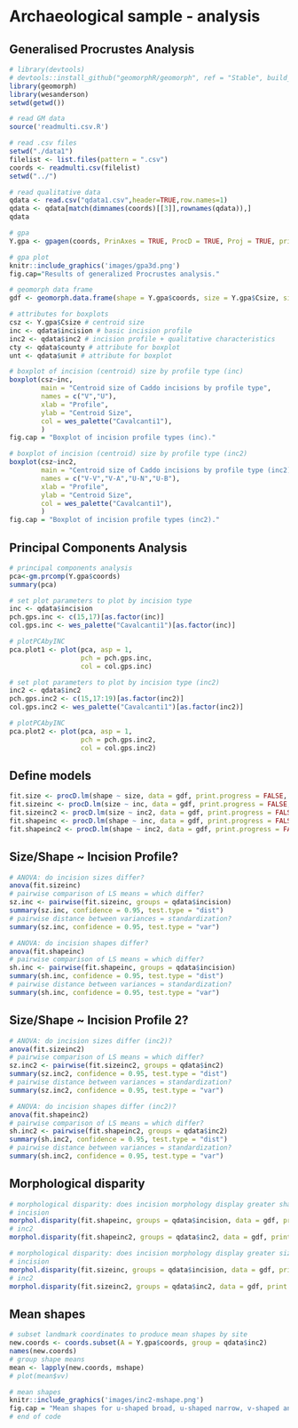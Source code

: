 # Archaeological sample - analysis

## Generalised Procrustes Analysis

```r
# library(devtools)
# devtools::install_github("geomorphR/geomorph", ref = "Stable", build_vignettes = TRUE)
library(geomorph)
library(wesanderson)
setwd(getwd())

# read GM data
source('readmulti.csv.R')

# read .csv files
setwd("./data1")
filelist <- list.files(pattern = ".csv")
coords <- readmulti.csv(filelist)
setwd("../")

# read qualitative data
qdata <- read.csv("qdata1.csv",header=TRUE,row.names=1)
qdata <- qdata[match(dimnames(coords)[[3]],rownames(qdata)),]
qdata

# gpa
Y.gpa <- gpagen(coords, PrinAxes = TRUE, ProcD = TRUE, Proj = TRUE, print.progress = FALSE)

# gpa plot
knitr::include_graphics('images/gpa3d.png')
fig.cap="Results of generalized Procrustes analysis."

# geomorph data frame
gdf <- geomorph.data.frame(shape = Y.gpa$coords, size = Y.gpa$Csize, site = qdata$site, unit = qdata$unit, county = qdata$county, inc = qdata$incision, inc2 = qdata$inc2) 

# attributes for boxplots
csz <- Y.gpa$Csize # centroid size
inc <- qdata$incision # basic incision profile
inc2 <- qdata$inc2 # incision profile + qualitative characteristics
cty <- qdata$county # attribute for boxplot
unt <- qdata$unit # attribute for boxplot

# boxplot of incision (centroid) size by profile type (inc)
boxplot(csz~inc,
        main = "Centroid size of Caddo incisions by profile type",
        names = c("V","U"),
        xlab = "Profile",
        ylab = "Centroid Size",
        col = wes_palette("Cavalcanti1"),
        )
fig.cap = "Boxplot of incision profile types (inc)."

# boxplot of incision (centroid) size by profile type (inc2)
boxplot(csz~inc2,
        main = "Centroid size of Caddo incisions by profile type (inc2)",
        names = c("V-V","V-A","U-N","U-B"),
        xlab = "Profile",
        ylab = "Centroid Size",
        col = wes_palette("Cavalcanti1"),
        )
fig.cap = "Boxplot of incision profile types (inc2)."
```

## Principal Components Analysis

```r
# principal components analysis
pca<-gm.prcomp(Y.gpa$coords)
summary(pca)

# set plot parameters to plot by incision type
inc <- qdata$incision
pch.gps.inc <- c(15,17)[as.factor(inc)]
col.gps.inc <- wes_palette("Cavalcanti1")[as.factor(inc)]

# plotPCAbyINC
pca.plot1 <- plot(pca, asp = 1,
                  pch = pch.gps.inc,
                  col = col.gps.inc)

# set plot parameters to plot by incision type (inc2)
inc2 <- qdata$inc2
pch.gps.inc2 <- c(15,17:19)[as.factor(inc2)]
col.gps.inc2 <- wes_palette("Cavalcanti1")[as.factor(inc2)]

# plotPCAbyINC
pca.plot2 <- plot(pca, asp = 1,
                  pch = pch.gps.inc2,
                  col = col.gps.inc2)
```

## Define models

```r
fit.size <- procD.lm(shape ~ size, data = gdf, print.progress = FALSE, iter = 9999)
fit.sizeinc <- procD.lm(size ~ inc, data = gdf, print.progress = FALSE, iter = 9999)
fit.sizeinc2 <- procD.lm(size ~ inc2, data = gdf, print.progress = FALSE, iter = 9999)
fit.shapeinc <- procD.lm(shape ~ inc, data = gdf, print.progress = FALSE, iter = 9999)
fit.shapeinc2 <- procD.lm(shape ~ inc2, data = gdf, print.progress = FALSE, iter = 9999)
```

## Size/Shape ~ Incision Profile?

```r
# ANOVA: do incision sizes differ?
anova(fit.sizeinc)
# pairwise comparison of LS means = which differ?
sz.inc <- pairwise(fit.sizeinc, groups = qdata$incision)
summary(sz.inc, confidence = 0.95, test.type = "dist")
# pairwise distance between variances = standardization?
summary(sz.inc, confidence = 0.95, test.type = "var")

# ANOVA: do incision shapes differ?
anova(fit.shapeinc)
# pairwise comparison of LS means = which differ?
sh.inc <- pairwise(fit.shapeinc, groups = qdata$incision)
summary(sh.inc, confidence = 0.95, test.type = "dist")
# pairwise distance between variances = standardization?
summary(sh.inc, confidence = 0.95, test.type = "var")
```

## Size/Shape ~ Incision Profile 2?

```r
# ANOVA: do incision sizes differ (inc2)?
anova(fit.sizeinc2)
# pairwise comparison of LS means = which differ?
sz.inc2 <- pairwise(fit.sizeinc2, groups = qdata$inc2)
summary(sz.inc2, confidence = 0.95, test.type = "dist")
# pairwise distance between variances = standardization?
summary(sz.inc2, confidence = 0.95, test.type = "var")

# ANOVA: do incision shapes differ (inc2)?
anova(fit.shapeinc2)
# pairwise comparison of LS means = which differ?
sh.inc2 <- pairwise(fit.shapeinc2, groups = qdata$inc2)
summary(sh.inc2, confidence = 0.95, test.type = "dist")
# pairwise distance between variances = standardization?
summary(sh.inc2, confidence = 0.95, test.type = "var")
```

## Morphological disparity

```r
# morphological disparity: does incision morphology display greater shape variation among individuals relative to incision profile (inc or inc2?
# incision
morphol.disparity(fit.shapeinc, groups = qdata$incision, data = gdf, print.progress = FALSE, iter = 9999)
# inc2
morphol.disparity(fit.shapeinc2, groups = qdata$inc2, data = gdf, print.progress = FALSE, iter = 9999)

# morphological disparity: does incision morphology display greater size variation among individuals relative to incision profile (inc or inc2?
# incision
morphol.disparity(fit.sizeinc, groups = qdata$incision, data = gdf, print.progress = FALSE, iter = 9999)
# inc2
morphol.disparity(fit.sizeinc2, groups = qdata$inc2, data = gdf, print.progress = FALSE, iter = 9999)
```

## Mean shapes

```r
# subset landmark coordinates to produce mean shapes by site
new.coords <- coords.subset(A = Y.gpa$coords, group = qdata$inc2)
names(new.coords)
# group shape means
mean <- lapply(new.coords, mshape)
# plot(mean$vv)

# mean shapes
knitr::include_graphics('images/inc2-mshape.png')
fig.cap = "Mean shapes for u-shaped broad, u-shaped narrow, v-shaped angled, and v-shaped vertical Caddo incision profiles (inc2)."
# end of code
```
